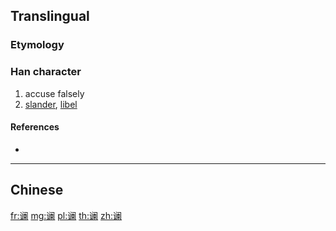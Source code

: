 {{character info/new}}
{{also|讕}}
==Translingual==

===Etymology===
{{Han simp|讕|f=門|t=门}}

===Han character===
{{Han char|rn=149|rad=讠|as=12|sn=14|four=|canj=IVLSW}}

# accuse falsely
# [[slander]], [[libel]]

====References====
* {{Han ref|kx=1188.181|hdz=64020.030|uh=8C30|ud=35888}}

----

==Chinese==
{{zh-see|讕}}

[[fr:谰]]
[[mg:谰]]
[[pl:谰]]
[[th:谰]]
[[zh:谰]]
